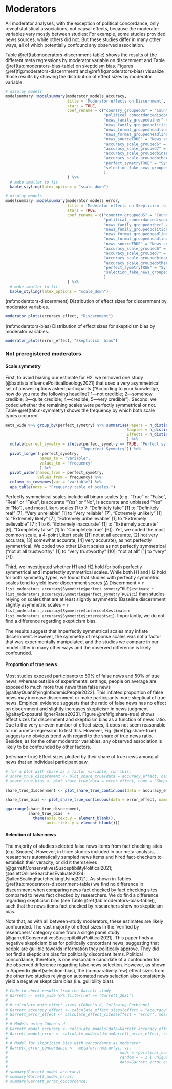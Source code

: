 # Moderators {#moderators}

\FloatBarrier

All moderator analyses, with the exception of political concordance, only reveal statistical associations, not causal effects, because the moderator variables vary mostly between studies: For example, some studies provided news sources, while others did not. But these studies differ in many other ways, all of which potentially confound any observed association.

Table \@ref(tab:moderators-discernment-table) shows the results of the different meta regressions by moderator variable on discernment and Table \@ref(tab:moderators-bias-table) on skepticism bias. Figures \@ref(fig:moderators-discernment) and \@ref(fig:moderators-bias) visualize those results by showing the distribution of effect sizes by moderator variable.

```r
# display models
modelsummary::modelsummary(moderator_models_accuracy,
                           title = 'Moderator effects on Discernment',
                           stars = TRUE,
                           coef_rename = c("country_groupedUS" = "Country: US (vs. nonUS)",
                                           "political_concordancediscordant" = "Political Concordance : Discordant (vs. Concordant)",
                                           "news_family_groupedother" = "News family: Other (vs. Covid)",
                                           "news_family_groupedpolitical" = "News family: Political (vs. Covid)",
                                           "news_format_groupedheadline_picture" = "News Format: Headline & Picture (vs. Headline)",
                                           "news_format_groupedheadline_picture_lede" = "News Format: Headline, Picture & Lede (vs. Headline)",
                                           "news_sourceTRUE" = "News source: Source (vs. No source)",
                                           "accuracy_scale_grouped6" = "Accuracy Scale: 6 (vs. 4)",
                                           "accuracy_scale_grouped7" = "Accuracy Scale: 7 (vs. 4)",
                                           "accuracy_scale_groupedbinary" = "Accuracy Scale: binary (vs. 4)",
                                           "accuracy_scale_groupedother" = "Accuracy Scale: other (vs. 4)",
                                           "perfect_symetryTRUE" = "Symmetrie: perfect (vs. imperfect)",
                                           "selection_fake_news_groupedidentified by researchers" = "False news: verified by researchers (vs. taken from fact check sites)"
                                           )
                           ) %>%
  # make smaller to fit
  kable_styling(latex_options = "scale_down")
```

```r
# display models
modelsummary::modelsummary(moderator_models_error,
                           title = 'Moderator effects on Skepticism  bias',
                           stars = TRUE,
                           coef_rename = c("country_groupedUS" = "Country: US (vs. nonUS)",
                                           "political_concordancediscordant" = "Political Concordance : Discordant (vs. Concordant)",
                                           "news_family_groupedother" = "News family: Other (vs. Covid)",
                                           "news_family_groupedpolitical" = "News family: Political (vs. Covid)",
                                           "news_format_groupedheadline_picture" = "News Format: Headline & Picture (vs. Headline)",
                                           "news_format_groupedheadline_picture_lede" = "News Format: Headline, Picture & Lede (vs. Headline)",
                                           "news_sourceTRUE" = "News source: Source (vs. No source)",
                                           "accuracy_scale_grouped6" = "Accuracy Scale: 6 (vs. 4)",
                                           "accuracy_scale_grouped7" = "Accuracy Scale: 7 (vs. 4)",
                                           "accuracy_scale_groupedbinary" = "Accuracy Scale: binary (vs. 4)",
                                           "accuracy_scale_groupedother" = "Accuracy Scale: other (vs. 4)",
                                           "perfect_symetryTRUE" = "Symmetrie: perfect (vs. imperfect)",
                                           "selection_fake_news_groupedidentified by researchers" = "False news: verified by researchers (vs. taken from fact check sites)"
                                           )
                           ) %>%
  # make smaller to fit
  kable_styling(latex_options = "scale_down")
```

(ref:moderators-discernment) Distribution of effect sizes for discernment by moderator variables.

```r
moderator_plots(accuracy_effect, "Discernment")
```

(ref:moderators-bias) Distribution of effect sizes for skepticism bias by moderator variables.

```r
moderator_plots(error_effect, "Skepticism  bias")
```

### Not preregistered moderators

#### Scale symmetry

First, to avoid biasing our estimate for H2, we removed one study [@baptistaInfluencePoliticalIdeology2021] that used a very asymmetrical set of answer options asked participants ("According to your knowledge, how do you rate the following headline? 1---not credible; 2---somehow credible; 3---quite credible; 4---credible; 5---very credible"). Second, we coded whether the remaining scales were perfectly symmetrical or not. Table \@ref(tab:n-symmetry) shows the frequency by which both scale types occurred.

```r
meta_wide %>% group_by(perfect_symetry) %>% summarise(Papers = n_distinct(paperID),
                                                     Samples = n_distinct(unique_sample_id),
                                                     Effects = n_distinct(observation_id)
                                                     ) %>% 
  mutate(perfect_symetry = ifelse(perfect_symetry == TRUE, "Perfect symmetry", 
                                 "Imperfect Symmetry")) %>% 
  pivot_longer(-perfect_symetry,
               names_to = "variable",
               values_to = "frequency"
               ) %>% 
  pivot_wider(names_from = perfect_symetry, 
              values_from = frequency) %>% 
  column_to_rownames(var = "variable") %>% 
  apa_table(note = "Frequency table of scales.")
```

Perfectly symmetrical scales include all binary scales (e.g. "True" or "False", "Real" or "Fake", is accurate "Yes" or "No", is accurate and unbiased "Yes" or "No"), and most Likert-scales (1 to 7: "Definitely fake" [1] to "Definitely real" [7], "Very unreliable" [1] to "Very reliable" [7], "Extremely unlikely" [1] to "Extremely likely" [7], "Extremely unbelievable" [1] to "Extremely believable" [7]; 1 to 6: "Extremely inaccurate" [1] to "Extremely accurate" [6], "Completely false" [1] to "Completely true" [6]). Yet, we coded the most common scale, a 4-point Likert scale ([1] not at all accurate, [2] not very accurate, [3] somewhat accurate, [4] very accurate), as not perfectly symmetrical. We coded two other Likert scales as not perfectly symmetrical ("not at all trustworthy" [1] to "very trustworthy" [10]; "not at all" [1] to "very" [7]).

Third, we investigated whether H1 and H2 hold for both perfectly symmetrical and imperfectly symmetrical scales. While both H1 and H2 hold for both symmetry types, we found that studies with perfectly symmetric scales tend to yield lower discernment scores ($\Delta$ Discernment = `r list_moderators_accuracy$Symmetrie$perfect_symetryTRUE$estimate` `r list_moderators_accuracy$Symmetrie$perfect_symetryTRUE$ci`) than studies relying on scales that are at least slightly asymmetric (Baseline discernment slightly asymmetric scales = `r list_moderators_accuracy$Symmetrie$intercept$estimate` `r list_moderators_accuracy$Symmetrie$intercept$ci`). Importantly, we do not find a difference regarding skepticism bias.

The results suggest that imperfectly symmetrical scales may inflate discernment. However, the symmetry of response scales was not a factor that was experimentally manipulated, and the studies we compare in our model differ in many other ways and the observed difference is likely confounded.

#### Proportion of true news

Most studies exposed participants to 50% of false news and 50% of true news, whereas outside of experimental settings, people on average are exposed to much more true news than false news [@altayQuantifyingInfodemicPeople2022]. This inflated proportion of false news may increase discernment or make participants more skeptical of true news. Empirical evidence suggests that the ratio of false news has no effect on discernment and slightly increases skepticism in news judgment [@altayExposureHigherRates2023]. Figure \@ref(fig:share-true) shows effect sizes for discernment and skepticism bias as a function of news ratio. Due to the very uneven number of effect sizes, it does not seem reasonable to run a meta-regression to test this. However, Fig. \@ref(fig:share-true) suggests no obvious trend with regard to the share of true news ratio. Besides, as for the other moderator variables, any observed association is likely to be confounded by other factors.

(ref:share-true) Effect sizes plotted by their share of true news among all news that an individual participant saw.

```r
# for a plot with share as a factor variable, run this:
# share_true_discernment <- plot_share_true(data = accuracy_effect, name = "Discernment")
# share_true_bias <- plot_share_true(data = error_effect, name = "Skepticism  bias")

share_true_discernment <- plot_share_true_continuous(data = accuracy_effect, name = "Discernment")

share_true_bias <- plot_share_true_continuous(data = error_effect, name = "Skepticism  bias")

ggarrange(share_true_discernment, 
          share_true_bias  + 
            theme(axis.text.y = element_blank(),
                  axis.ticks.y = element_blank()))
```

#### Selection of false news

The majority of studies selected false news items from fact checking sites (e.g. Snopes). However, in three studies included in our meta-analysis, researchers automatically sampled news items and hired fact-checkers to establish their veracity, or did it themselves [@garrettConservativesSusceptibilityPolitical2021; @aslettOnlineSearchesEvaluate2024; @allenScalingFactcheckingUsing2021]. As shown in Tables \@ref(tab:moderators-discernment-table) we find no difference in discernment when comparing news fact checked by fact checking sites compared to news fact checked by researchers. We do find a difference regarding skepticism bias (see Table \@ref(tab:moderators-bias-table)), such that the news items fact checked by researchers show no skepticism bias. 

Note that, as with all between-study moderators, these estimates are likely confounded. The vast majority of effect sizes in the 'verified by researchers' category come from a single panel study [@garrettConservativesSusceptibilityPolitical2021]. This paper finds a negative skepticism bias for politically concordant news, suggesting that people are gullible towards information they politically approve. They did not find a skepticism bias for politically discordant items. Political concordance, therefore, is one reasonable candidate of a confounder for the observed difference regarding false news selection. However, as shown in Appendix \@ref(selection-bias), the (comparatively few) effect sizes from the other two studies relying on automated news selection also consistently yield a negative skepticism bias (i.e. gullibility bias). 

```r
# Code to check results from the Garrett study
# Garrett <- meta_wide %>% filter(ref == "Garrett_2021")
# 
# # calculate main effect sizes (Cohen's d, following Cochrane) 
# Garrett_accuracy_effect <- calculate_effect_sizes(effect = "accuracy", measure = "Cochrane", data = Garrett)
# Garrett_error_effect <- calculate_effect_sizes(effect = "error", measure = "Cochrane", data = Garrett)
# 
# # Models using Cohen's d
# Garrett_model_accuracy <- calculate_models(data=Garrett_accuracy_effect, robust = TRUE)
# Garrett_model_error <- calculate_models(data=Garrett_error_effect, robust = TRUE)
# 
# # Model for skepticism bias with concordance as moderator
# Garrett_error_concordance <-  metafor::rma.mv(yi, vi, 
#                                                 mods = ~political_concordance,
#                                                 random = ~ 1 | unique_sample_id/observation_id, 
#                                                 data=Garrett_error_effect)
# 
# summary(Garrett_model_accuracy)
# summary(Garrett_model_error)
# summary(Garrett_error_concordance)
```

